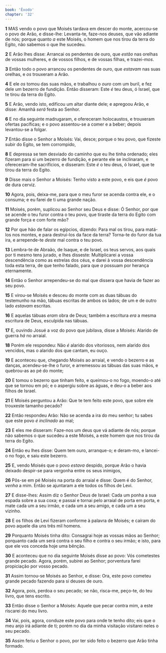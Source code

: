 ```yaml
---
book: 'Êxodo'
chapter: '32'
---
```


**1** MAS vendo o povo que Moisés tardava em descer do monte, acercou-se o povo de Arão, e disse-lhe: Levanta-te, faze-nos deuses, que vão adiante de nós; porque quanto _a_ este Moisés, o homem que nos tirou da terra do Egito, não sabemos o que lhe sucedeu.

**2** E Arão lhes disse: Arrancai os pendentes de ouro, que _estão_ nas orelhas de vossas mulheres, e de vossos filhos, e de vossas filhas, e trazei-_mos_.

**3** Então todo o povo arrancou os pendentes de ouro, que _estavam_ nas suas orelhas, e _os_ trouxeram a Arão.

**4** E ele _os_ tomou das suas mãos, e trabalhou o _ouro_ com um buril, e fez dele um bezerro de fundição. Então disseram: Este _é_ teu deus, ó Israel, que te tirou da terra do Egito.

**5** E Arão, vendo isto, edificou um altar diante dele; e apregoou Arão, e disse: Amanhã _será_ festa ao Senhor.

**6** E no dia seguinte madrugaram, e ofereceram holocaustos, e trouxeram ofertas pacíficas; e o povo assentou-se a comer e a beber; depois levantou-se a folgar.

**7** Então disse o Senhor a Moisés: Vai, desce; porque o teu povo, que fizeste subir do Egito, se tem corrompido,

**8** E depressa se tem desviado do caminho que eu lhe tinha ordenado; eles fizeram para si um bezerro de fundição, e perante ele se inclinaram, e ofereceram-lhe sacrifícios, e disseram: Este _é_ o teu deus, ó Israel, que te tirou da terra do Egito.

**9** Disse mais o Senhor a Moisés: Tenho visto a este povo, e eis que _é_ povo de dura cerviz.

**10** Agora, pois, deixa-me, para que o meu furor se acenda contra ele, e o consuma; e eu farei de ti uma grande nação.

**11** Moisés, porém, suplicou ao Senhor seu Deus e disse: Ó Senhor, por que se acende o teu furor contra o teu povo, que tiraste da terra do Egito com grande força e com forte mão?

**12** Por que hão de falar os egípcios, dizendo: Para mal os tirou, para matá-los nos montes, e para destruí-los da face da terra? Torna-te do furor da tua ira, e arrepende-te _deste_ mal contra o teu povo.

**13** Lembra-te de Abraão, de Isaque, e de Israel, os teus servos, aos quais por ti mesmo tens jurado, e lhes disseste: Multiplicarei a vossa descendência como as estrelas dos céus, e darei à vossa descendência toda esta terra, de que tenho falado, para que _a_ possuam por herança eternamente.

**14** Então o Senhor arrependeu-se do mal que dissera que havia de fazer ao seu povo.

**15** E virou-se Moisés e desceu do monte com as duas tábuas do testemunho na mão, tábuas escritas de ambos os lados; de um e de outro lado _estavam_ escritas.

**16** E aquelas tábuas _eram_ obra de Deus; também a escritura _era_ a mesma escritura de Deus, esculpida nas tábuas.

**17** E, ouvindo Josué a voz do povo que jubilava, disse a Moisés: Alarido de guerra _há_ no arraial.

**18** Porém ele respondeu: Não _é_ alarido dos vitoriosos, nem alarido dos vencidos, mas o alarido dos que cantam, eu ouço.

**19** E aconteceu que, chegando Moisés ao arraial, e vendo o bezerro e as danças, acendeu-se-lhe o furor, e arremessou as tábuas das suas mãos, e quebrou-as ao pé do monte;

**20** E tomou o bezerro que tinham feito, e queimou-o no fogo, moendo-o até que se tornou em pó; e o aspergiu sobre as águas, e deu-o a beber aos filhos de Israel.

**21** E Moisés perguntou a Arão: Que te tem feito este povo, que sobre ele trouxeste tamanho pecado?

**22** Então respondeu Arão: Não se acenda a ira do meu senhor; tu sabes que este povo _é inclinado_ ao mal;

**23** E eles me disseram: Faze-nos um deus que vá adiante de nós; porque não sabemos o que sucedeu a este Moisés, a este homem que nos tirou da terra do Egito.

**24** Então eu lhes disse: Quem tem ouro, arranque-o; e deram-mo, e lancei-o no fogo, e saiu este bezerro.

**25** E, vendo Moisés que o povo _estava_ despido, porque Arão o havia deixado despir-se para vergonha entre os seus inimigos,

**26** Pôs-se em pé Moisés na porta do arraial e disse: Quem é do Senhor, _venha_ a mim. Então se ajuntaram a ele todos os filhos de Levi.

**27** E disse-lhes: Assim diz o Senhor Deus de Israel: Cada um ponha a sua espada sobre a sua coxa; e passai e tornai pelo arraial de porta em porta, e mate cada um a seu irmão, e cada um a seu amigo, e cada um a seu vizinho.

**28** E os filhos de Levi fizeram conforme à palavra de Moisés; e caíram do povo aquele dia uns três mil homens.

**29** Porquanto Moisés tinha dito: Consagrai hoje as vossas mãos ao Senhor; porquanto cada um será contra o seu filho e contra o seu irmão; e isto, para que ele vos conceda hoje uma bênção.

**30** E aconteceu que no dia seguinte Moisés disse ao povo: Vós cometestes grande pecado. Agora, porém, subirei ao Senhor; porventura farei propiciação por vosso pecado.

**31** Assim tornou-se Moisés ao Senhor, e disse: Ora, este povo cometeu grande pecado fazendo para si deuses de ouro.

**32** Agora, pois, perdoa o seu pecado; se não, risca-me, peço-te, do teu livro, que tens escrito.

**33** Então disse o Senhor a Moisés: Aquele que pecar contra mim, a este riscarei do meu livro.

**34** Vai, pois, agora, conduze este povo para onde te tenho dito; eis que o meu anjo irá adiante de ti; porém no dia da minha visitação visitarei neles o seu pecado.

**35** Assim feriu o Senhor o povo, por ter sido feito o bezerro que Arão tinha formado.
